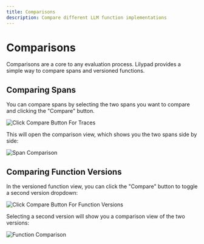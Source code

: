 ```yaml
---
title: Comparisons
description: Compare different LLM function implementations
---
```


# Comparisons

Comparisons are a core to any evaluation process. Lilypad provides a simple way to compare spans and versioned functions.

## Comparing Spans

You can compare spans by selecting the two spans you want to compare and clicking the "Compare" button.

![Click Compare Button For Traces](/assets/docs/lilypad/evaluation/comparisons/click-compare-spans.webp)

This will open the comparison view, which shows you the two spans side by side:

![Span Comparison](/assets/docs/lilypad/evaluation/comparisons/compare-spans.webp)

## Comparing Function Versions

In the versioned function view, you can click the "Compare" button to toggle a second version dropdown:

![Click Compare Button For Function Versions](/assets/docs/lilypad/evaluation/comparisons/click-compare-functions.webp)

Selecting a second version will show you a comparison view of the two versions:

![Function Comparison](/assets/docs/lilypad/evaluation/comparisons/compare-functions.webp)
